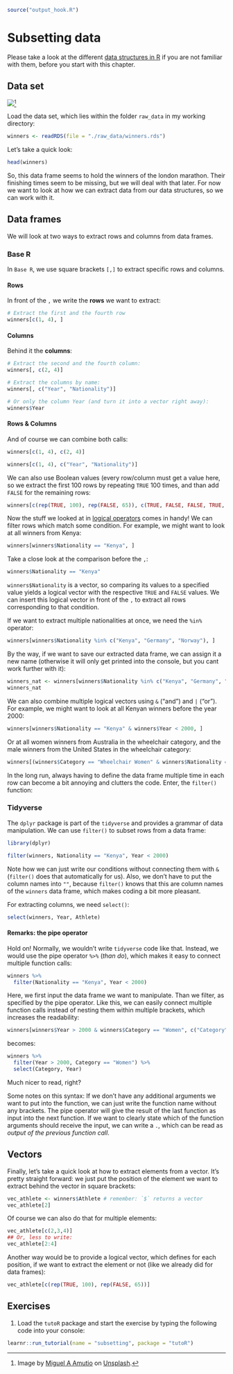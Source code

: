 
```r
source("output_hook.R")
``` 


# Subsetting data

Please take a look at the different [data structures in R](data_structures.qmd) if you are not familiar with them, before you start with this chapter.

## Data set

![](./pictures/marathon.jpg)[^subsetting-1]

[^subsetting-1]: Image by [Miguel A Amutio](https://unsplash.com/de/@amutiomi?utm_source=unsplash&utm_medium=referral&utm_content=creditCopyText) on [Unsplash](https://unsplash.com/de/fotos/QDv-uBc-poY?utm_source=unsplash&utm_medium=referral&utm_content=creditCopyText).

Load the data set, which lies within the folder `raw_data` in my working directory:

```r
winners <- readRDS(file = "./raw_data/winners.rds")
```

Let's take a quick look:

```r
head(winners)
```

So, this data frame seems to hold the winners of the london marathon. Their finishing times seem to be missing, but we will deal with that later. For now we want to look at how we can extract data from our data structures, so we can work with it.

## Data frames

We will look at two ways to extract rows and columns from data frames.

### Base R

In `Base R`, we use square brackets `[,]` to extract specific rows and columns.   

#### Rows
In front of the `,` we write the **rows** we want to extract:

```r
# Extract the first and the fourth row
winners[c(1, 4), ]
```

#### Columns
Behind it the **columns**:

```r
# Extract the second and the fourth column:
winners[, c(2, 4)]

# Extract the columns by name:
winners[, c("Year", "Nationality")]

# Or only the column Year (and turn it into a vector right away):
winners$Year
```

#### Rows & Columns
And of course we can combine both calls:

```r
winners[c(1, 4), c(2, 4)]

winners[c(1, 4), c("Year", "Nationality")]

```

We can also use Boolean values (every row/column must get a value here, so we extract the first 100 rows by repeating `TRUE` 100 times, and than add `FALSE` for the remaining rows:

```r
winners[c(rep(TRUE, 100), rep(FALSE, 65)), c(TRUE, FALSE, FALSE, TRUE, TRUE)]
```

Now the stuff we looked at in [logical operators](basics.qmd#comparisons-and-logical-operators) comes in handy! We can filter rows which match some condition. For example, we might want to look at all winners from Kenya:

```r
winners[winners$Nationality == "Kenya", ]
```

Take a close look at the comparison before the `,`:

```r
winners$Nationality == "Kenya"
```

`winners$Nationality` is a vector, so comparing its values to a specified value yields a logical vector with the respective `TRUE` and `FALSE` values. We can insert this logical vector in front of the `,` to extract all rows corresponding to that condition.

If we want to extract multiple nationalities at once, we need the `%in%` operator:

```r
winners[winners$Nationality %in% c("Kenya", "Germany", "Norway"), ]
```

By the way, if we want to save our extracted data frame, we can assign it a new name (otherwise it will only get printed into the console, but you cant work further with it):

```r
winners_nat <- winners[winners$Nationality %in% c("Kenya", "Germany", "Norway"), ]
winners_nat
```

We can also combine multiple logical vectors using `&` ("and") and `|` ("or"). For example, we might want to look at all Kenyan winners before the year 2000:

```r
winners[winners$Nationality == "Kenya" & winners$Year < 2000, ]
```

Or at all women winners from Australia in the wheelchair category, and the male winners from the United States in the wheelchair category:

```r
winners[(winners$Category == "Wheelchair Women" & winners$Nationality == "Australia") | (winners$Category == "Wheelchair Men" & winners$Nationality == "United States"), ]
```

In the long run, always having to define the data frame multiple time in each row can become a bit annoying and clutters the code. Enter, the `filter()` function:

### Tidyverse

The `dplyr` package is part of the `tidyverse` and provides a grammar of data manipulation. We can use `filter()` to subset rows from a data frame:

::: tidy
```r
library(dplyr)

filter(winners, Nationality == "Kenya", Year < 2000)
```
:::

Note how we can just write our conditions without connecting them with `&` (`filter()` does that automatically for us). Also, we don't have to put the column names into `""`, because `filter()` knows that this are column names of the `winners` data frame, which makes coding a bit more pleasant.

For extracting columns, we need `select()`:

::: tidy
```r
select(winners, Year, Athlete)
```
:::

#### Remarks: the pipe operator

Hold on! Normally, we wouldn't write `tidyverse` code like that. Instead, we would use the pipe operator `%>%` (*than do*), which makes it easy to connect multiple function calls:

::: tidy
```r
winners %>%
  filter(Nationality == "Kenya", Year < 2000)
```
:::

Here, we first input the data frame we want to manipulate. Than we filter, as specified by the pipe operator. Like this, we can easily connect multiple function calls instead of nesting them within multiple brackets, which increases the readability:

```r
winners[winners$Year > 2000 & winners$Category == "Women", c("Category", "Year")]
```

becomes:

::: tidy
```r
winners %>%
  filter(Year > 2000, Category == "Women") %>%
  select(Category, Year)

```
:::

Much nicer to read, right?

Some notes on this syntax: If we don't have any additional arguments we want to put into the function, we can just write the function name without any brackets. The pipe operator will give the result of the last function as input into the next function. If we want to clearly state which of the function arguments should receive the input, we can write a `.`, which can be read as *output of the previous function call*.

## Vectors

Finally, let's take a quick look at how to extract elements from a vector. It's pretty straight forward: we just put the position of the element we want to extract behind the vector in square brackets:

```r
vec_athlete <- winners$Athlete # remember: `$` returns a vector
vec_athlete[2]
```

Of course we can also do that for multiple elements:

```r
vec_athlete[c(2,3,4)]
## Or, less to write:
vec_athlete[2:4]
```

Another way would be to provide a logical vector, which defines for each position, if we want to extract the element or not (like we already did for data frames):

```r
vec_athlete[c(rep(TRUE, 100), rep(FALSE, 65))]
```

## Exercises

1.  Load the `tutoR` package and start the exercise by typing the following code into your console:

```r
learnr::run_tutorial(name = "subsetting", package = "tutoR")
```
